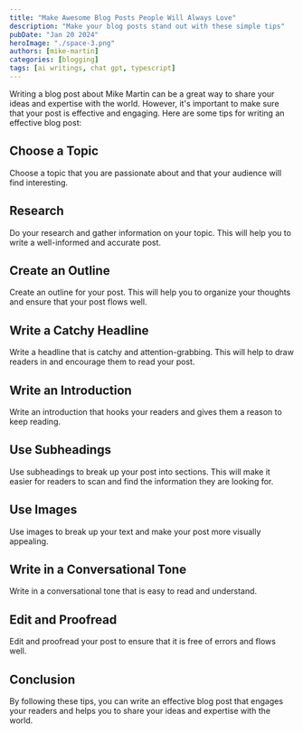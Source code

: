 ---
title: "Make Awesome Blog Posts People Will Always Love"
description: "Make your blog posts stand out with these simple tips"
pubDate: "Jan 20 2024"
heroImage: "./space-3.png"
authors: [mike-martin]
categories: [blogging]
tags: [ai writings, chat gpt, typescript]
---

Writing a blog post about Mike Martin can be a great way to share your ideas and expertise with the world. However, it's important to make sure that your post is effective and engaging. Here are some tips for writing an effective blog post:

## Choose a Topic

Choose a topic that you are passionate about and that your audience will find interesting.

## Research

Do your research and gather information on your topic. This will help you to write a well-informed and accurate post.

## Create an Outline

Create an outline for your post. This will help you to organize your thoughts and ensure that your post flows well.

## Write a Catchy Headline

Write a headline that is catchy and attention-grabbing. This will help to draw readers in and encourage them to read your post.

## Write an Introduction

Write an introduction that hooks your readers and gives them a reason to keep reading.

## Use Subheadings

Use subheadings to break up your post into sections. This will make it easier for readers to scan and find the information they are looking for.

## Use Images

Use images to break up your text and make your post more visually appealing.

## Write in a Conversational Tone

Write in a conversational tone that is easy to read and understand.

## Edit and Proofread

Edit and proofread your post to ensure that it is free of errors and flows well.

<NewsletterCta />

## Conclusion

By following these tips, you can write an effective blog post that engages your readers and helps you to share your ideas and expertise with the world.
